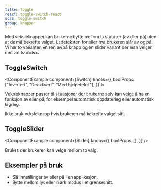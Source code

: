 ```yaml
---
title: Toggle
react: toggle-switch-react
scss: toggle-switch
group: knapper
---
```



<Ingress>
    Med veksleknapper kan brukerne bytte mellom to statuser (av eller på) uten at de må bekrefte valget. Ledeteksten
    forteller hva brukeren slår av og på. Vi har to varianter, en ren av/på knapp og en slider variant der man velger
    mellom to states.
</Ingress>

## ToggleSwitch

<ComponentExample
    component={Switch}
    knobs={{
        boolProps: ["Invertert", "Deaktivert", "Med hjelpetekst"],
    }}
/>

Veksleknapper passer til situasjoner der brukerne selv kan velge å ha en funksjon av eller på, for eksempel automatisk oppdatering eller automatisk lagring.

Ikke bruk veksleknapp hvis brukeren må bekrefte valget sitt.

## ToggleSlider

<ComponentExample
    component={Slider}
    knobs={{
        boolProps: [],
    }}
/>

Brukes der brukeren kan velge mellom to valg.

## Eksempler på bruk

-   Slå innstillinger av eller på i en applikasjon.
-   Bytte mellom lys eller mørk modus i et grensesnitt.

